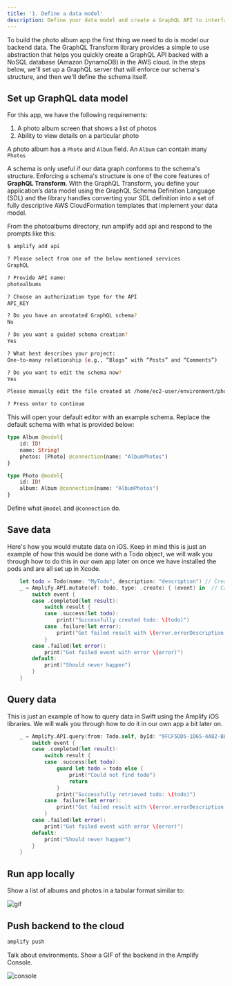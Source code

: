 ```yaml
---
title: '1. Define a data model'
description: Define your data model and create a GraphQL API to interface with your data 
---
```


To build the photo album app the first thing we need to do is model our backend data. The GraphQL Transform library provides a simple to use abstraction that helps you quickly create a GraphQL API backed with a NoSQL database (Amazon DynamoDB) in the AWS cloud. In the steps below, we'll set up a GraphQL server that will enforce our schema's structure, and then we'll define the schema itself.


## Set up GraphQL data model

For this app, we have the following requirements:

1. A photo album screen that shows a list of photos
2. Ability to view details on a particular photo

A photo album has a `Photo` and `Album` field. An `Album` can contain many `Photos`

A schema is only useful if our data graph conforms to the schema's structure. Enforcing a schema's structure is one of the core features of **GraphQL Transform**. With the GraphQL Transform, you define your application’s data model using the GraphQL Schema Definition Language (SDL) and the library handles converting your SDL definition into a set of fully descriptive AWS CloudFormation templates that implement your data model.


From the photoalbums directory, run amplify add api and respond to the prompts like this:

```bash
$ amplify add api 

? Please select from one of the below mentioned services
GraphQL

? Provide API name:
photoalbums

? Choose an authorization type for the API
API_KEY

? Do you have an annotated GraphQL schema? 
No

? Do you want a guided schema creation? 
Yes

? What best describes your project: 
One-to-many relationship (e.g., “Blogs” with “Posts” and “Comments”)

? Do you want to edit the schema now? 
Yes

Please manually edit the file created at /home/ec2-user/environment/photoalbums/amplify/backend/api/photoalbums/schema.graphql

? Press enter to continue
```

This will open your default editor with an example schema. Replace the default schema with what is provided below:

```js:title=amplify/backend/api/photoalbums/schema.graphql
type Album @model{
    id: ID!
    name: String!
    photos: [Photo] @connection(name: "AlbumPhotos")
}

type Photo @model{
    id: ID!
    album: Album @connection(name: "AlbumPhotos")
}
```

Define what `@model` and `@connection` do.

## Save data

Here's how you would mutate data on iOS. Keep in mind this is just an example of how this would be done with a Todo object, we will walk you through how to do this in our own app later on once we have installed the pods and are all set up in Xcode.

```swift
    let todo = Todo(name: "MyTodo", description: "description") // Create an instance of the Model you want to mutate
    _ = Amplify.API.mutate(of: todo, type: .create) { (event) in  // Call Mutate with the model with `create` mutation type. You can also `update` or `delete`
        switch event {
        case .completed(let result):
            switch result {
            case .success(let todo):
                print("Successfully created todo: \(todo)")
            case .failure(let error):
                print("Got failed result with \(error.errorDescription)")
            }
        case .failed(let error):
            print("Got failed event with error \(error)")
        default:
            print("Should never happen")
        }
    }
```

## Query data

This is just an example of how to query data in Swift using the Amplify iOS libraries. We will walk you through how to do it in our own app a bit later on.

```swift
    _ = Amplify.API.query(from: Todo.self, byId: "9FCF5DD5-1D65-4A82-BE76-42CB438607A0") { (event) in
        switch event {
        case .completed(let result):
            switch result {
            case .success(let todo):
                guard let todo = todo else {
                    print("Could not find todo")
                    return
                }
                print("Successfully retrieved todo: \(todo)")
            case .failure(let error):
                print("Got failed result with \(error.errorDescription)")
            }
        case .failed(let error):
            print("Got failed event with error \(error)")
        default:
            print("Should never happen")
        }
    }
```

## Run app locally

Show a list of albums and photos in a tabular format similar to:

![gif](https://d2908q01vomqb2.cloudfront.net/da4b9237bacccdf19c0760cab7aec4a8359010b0/2019/11/26/2019-11-26_13-14-56-1.gif)


## Push backend to the cloud

```bash
amplify push
```

Talk about environments. Show a GIF of the backend in the Amplify Console.

![console](https://miro.medium.com/max/2656/1*7-H3RwNuGSUklmwsSWY30A.png)
